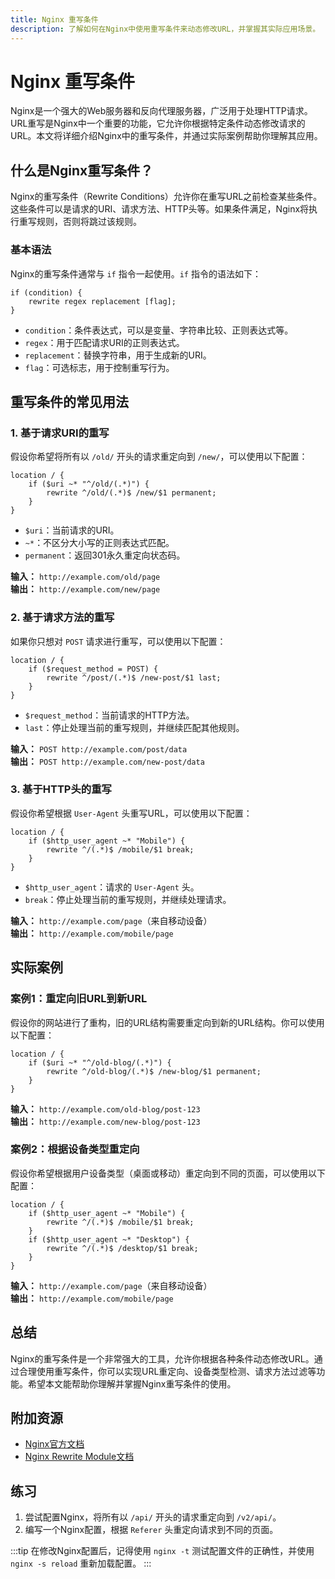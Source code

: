 ```yaml
---
title: Nginx 重写条件
description: 了解如何在Nginx中使用重写条件来动态修改URL，并掌握其实际应用场景。
---
```


# Nginx 重写条件

Nginx是一个强大的Web服务器和反向代理服务器，广泛用于处理HTTP请求。URL重写是Nginx中一个重要的功能，它允许你根据特定条件动态修改请求的URL。本文将详细介绍Nginx中的重写条件，并通过实际案例帮助你理解其应用。

## 什么是Nginx重写条件？

Nginx的重写条件（Rewrite Conditions）允许你在重写URL之前检查某些条件。这些条件可以是请求的URI、请求方法、HTTP头等。如果条件满足，Nginx将执行重写规则，否则将跳过该规则。

### 基本语法

Nginx的重写条件通常与 `if` 指令一起使用。`if` 指令的语法如下：

```nginx
if (condition) {
    rewrite regex replacement [flag];
}
```

- `condition`：条件表达式，可以是变量、字符串比较、正则表达式等。
- `regex`：用于匹配请求URI的正则表达式。
- `replacement`：替换字符串，用于生成新的URI。
- `flag`：可选标志，用于控制重写行为。

## 重写条件的常见用法

### 1. 基于请求URI的重写

假设你希望将所有以 `/old/` 开头的请求重定向到 `/new/`，可以使用以下配置：

```nginx
location / {
    if ($uri ~* "^/old/(.*)") {
        rewrite ^/old/(.*)$ /new/$1 permanent;
    }
}
```

- `$uri`：当前请求的URI。
- `~*`：不区分大小写的正则表达式匹配。
- `permanent`：返回301永久重定向状态码。

**输入：** `http://example.com/old/page`  
**输出：** `http://example.com/new/page`

### 2. 基于请求方法的重写

如果你只想对 `POST` 请求进行重写，可以使用以下配置：

```nginx
location / {
    if ($request_method = POST) {
        rewrite ^/post/(.*)$ /new-post/$1 last;
    }
}
```

- `$request_method`：当前请求的HTTP方法。
- `last`：停止处理当前的重写规则，并继续匹配其他规则。

**输入：** `POST http://example.com/post/data`  
**输出：** `POST http://example.com/new-post/data`

### 3. 基于HTTP头的重写

假设你希望根据 `User-Agent` 头重写URL，可以使用以下配置：

```nginx
location / {
    if ($http_user_agent ~* "Mobile") {
        rewrite ^/(.*)$ /mobile/$1 break;
    }
}
```

- `$http_user_agent`：请求的 `User-Agent` 头。
- `break`：停止处理当前的重写规则，并继续处理请求。

**输入：** `http://example.com/page`（来自移动设备）  
**输出：** `http://example.com/mobile/page`

## 实际案例

### 案例1：重定向旧URL到新URL

假设你的网站进行了重构，旧的URL结构需要重定向到新的URL结构。你可以使用以下配置：

```nginx
location / {
    if ($uri ~* "^/old-blog/(.*)") {
        rewrite ^/old-blog/(.*)$ /new-blog/$1 permanent;
    }
}
```

**输入：** `http://example.com/old-blog/post-123`  
**输出：** `http://example.com/new-blog/post-123`

### 案例2：根据设备类型重定向

假设你希望根据用户设备类型（桌面或移动）重定向到不同的页面，可以使用以下配置：

```nginx
location / {
    if ($http_user_agent ~* "Mobile") {
        rewrite ^/(.*)$ /mobile/$1 break;
    }
    if ($http_user_agent ~* "Desktop") {
        rewrite ^/(.*)$ /desktop/$1 break;
    }
}
```

**输入：** `http://example.com/page`（来自移动设备）  
**输出：** `http://example.com/mobile/page`

## 总结

Nginx的重写条件是一个非常强大的工具，允许你根据各种条件动态修改URL。通过合理使用重写条件，你可以实现URL重定向、设备类型检测、请求方法过滤等功能。希望本文能帮助你理解并掌握Nginx重写条件的使用。

## 附加资源

- [Nginx官方文档](https://nginx.org/en/docs/)
- [Nginx Rewrite Module文档](https://nginx.org/en/docs/http/ngx_http_rewrite_module.html)

## 练习

1. 尝试配置Nginx，将所有以 `/api/` 开头的请求重定向到 `/v2/api/`。
2. 编写一个Nginx配置，根据 `Referer` 头重定向请求到不同的页面。

:::tip
在修改Nginx配置后，记得使用 `nginx -t` 测试配置文件的正确性，并使用 `nginx -s reload` 重新加载配置。
:::